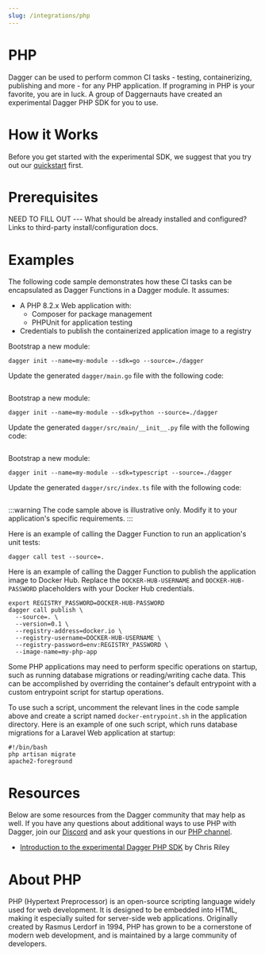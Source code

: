 ```yaml
---
slug: /integrations/php
---
```



# PHP

Dagger can be used to perform common CI tasks - testing, containerizing, publishing and more - for any PHP application. If programing in PHP is your favorite, you are in luck. A group of Daggernauts have created an experimental Dagger PHP SDK for you to use. 

# How it Works

Before you get started with the experimental SDK, we suggest that you try out our [quickstart](https://docs.dagger.io/quickstart) first. 

# Prerequisites

NEED TO FILL OUT --- What should be already installed and configured? Links to third-party install/configuration docs.

# Examples

The following code sample demonstrates how these CI tasks can be encapsulated as Dagger Functions in a Dagger module. It assumes:

- A PHP 8.2.x Web application with:
  - Composer for package management
  - PHPUnit for application testing
- Credentials to publish the containerized application image to a registry

<Tabs groupId="language">
<TabItem value="Go">

Bootstrap a new module:

```shell
dagger init --name=my-module --sdk=go --source=./dagger
```

Update the generated `dagger/main.go` file with the following code:

```go file=./snippets/php/go/main.go
```

</TabItem>
<TabItem value="Python">

Bootstrap a new module:

```shell
dagger init --name=my-module --sdk=python --source=./dagger
```

Update the generated `dagger/src/main/__init__.py` file with the following code:

```python file=./snippets/php/python/main.py
```

</TabItem>
<TabItem value="TypeScript">

Bootstrap a new module:

```shell
dagger init --name=my-module --sdk=typescript --source=./dagger
```

Update the generated `dagger/src/index.ts` file with the following code:

```typescript file=./snippets/php/typescript/index.ts
```

</TabItem>
</Tabs>

:::warning
The code sample above is illustrative only. Modify it to your application's specific requirements.
:::

Here is an example of calling the Dagger Function to run an application's unit tests:

```shell
dagger call test --source=.
```

Here is an example of calling the Dagger Function to publish the application image to Docker Hub. Replace the `DOCKER-HUB-USERNAME` and `DOCKER-HUB-PASSWORD` placeholders with your Docker Hub credentials.

```shell
export REGISTRY_PASSWORD=DOCKER-HUB-PASSWORD
dagger call publish \
  --source=. \
  --version=0.1 \
  --registry-address=docker.io \
  --registry-username=DOCKER-HUB-USERNAME \
  --registry-password=env:REGISTRY_PASSWORD \
  --image-name=my-php-app
```

Some PHP applications may need to perform specific operations on startup, such as running database migrations or reading/writing cache data. This can be accomplished by overriding the container's default entrypoint with a custom entrypoint script for startup operations.

To use such a script, uncomment the relevant lines in the code sample above and create a script named `docker-entrypoint.sh` in the application directory. Here is an example of one such script, which runs database migrations for a Laravel Web application at startup:

```shell
#!/bin/bash
php artisan migrate
apache2-foreground
```

# Resources

Below are some resources from the Dagger community that may help as well. If
you have any questions about additional ways to use PHP with
Dagger, join our [Discord](https://discord.gg/dagger-io) and ask your questions
in our [PHP channel](https://discord.com/channels/707636530424053791/1162025276872609832).

- [Introduction to the experimental Dagger PHP SDK](https://youtu.be/mhumTAlyEeQ) by Chris Riley

# About PHP

PHP (Hypertext Preprocessor) is an open-source scripting language widely used for web development. It is designed to be embedded into HTML, making it especially suited for server-side web applications. Originally created by Rasmus Lerdorf in 1994, PHP has grown to be a cornerstone of modern web development, and is maintained by a large community of developers.
